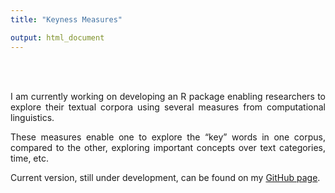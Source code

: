 ```yaml
---
title: "Keyness Measures"

output: html_document
---
```

<br>
<br>
<div style="text-align: justify">
I am currently working on developing an R package enabling researchers
to explore their textual corpora using several measures from 
computational linguistics.

These measures enable one to explore the "key" words in one corpus, compared to 
the other, exploring important concepts over text categories, time, etc. 

Current version, still under development, can be found on my
[GitHub page](https://github.com/amacanovic/KeynessMeasures). 

</div>